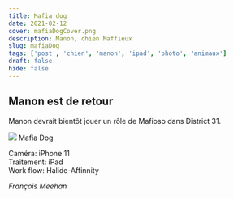 ```yaml
---
title: Mafia dog
date: 2021-02-12
cover: mafiaDogCover.png
description: Manon, chien Maffieux
slug: mafiaDog
tags: ['post', 'chien', 'manon', 'ipad', 'photo', 'animaux']
draft: false
hide: false
---
```


## Manon est de retour

Manon devrait bientôt jouer un rôle de Mafioso dans District 31.


<Flex>
  <Card width={[ 256, 320 ]} mx='auto'>
    <Image src='mafiaDog.jpg'/>
    <Text>
      Mafia Dog
    </Text>
  </Card>
</Flex>


Caméra: iPhone 11 <br/>
Traitement: iPad <br/>
Work flow: Halide-Affinnity <br/>

*François Meehan*